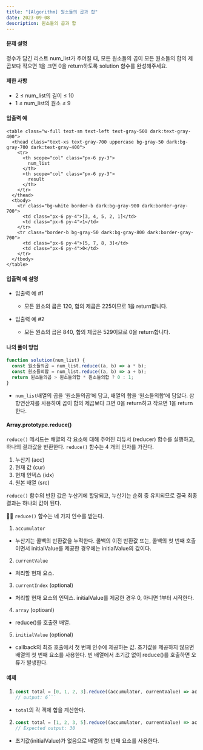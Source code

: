 ```yaml
---
title: "[Algorithm] 원소들의 곱과 합"
date: 2023-09-08
description: 원소들의 곱과 합
---
```


#### 문제 설명

정수가 담긴 리스트 num_list가 주어질 때, 모든 원소들의 곱이 모든 원소들의 합의 제곱보다 작으면 1을 크면 0을 return하도록 solution 함수를 완성해주세요.

#### 제한 사항

- 2 ≤ num_list의 길이 ≤ 10
- 1 ≤ num_list의 원소 ≤ 9

#### 입출력 예

    <table class="w-full text-sm text-left text-gray-500 dark:text-gray-400">
      <thead class="text-xs text-gray-700 uppercase bg-gray-50 dark:bg-gray-700 dark:text-gray-400">
        <tr>
          <th scope="col" class="px-6 py-3">
            num_list
          </th>
          <th scope="col" class="px-6 py-3">
            result
          </th>
        </tr>
      </thead>
      <tbody>
        <tr class="bg-white border-b dark:bg-gray-900 dark:border-gray-700">
          <td class="px-6 py-4">[3, 4, 5, 2, 1]</td>
          <td class="px-6 py-4">1</td>
        </tr>
        <tr class="border-b bg-gray-50 dark:bg-gray-800 dark:border-gray-700">
          <td class="px-6 py-4">[5, 7, 8, 3]</td>
          <td class="px-6 py-4">0</td>
        </tr>
      </tbody>
    </table>

#### 입출력 예 설명

- 입출력 예 #1

  - 모든 원소의 곱은 120, 합의 제곱은 225이므로 1을 return합니다.

- 입출력 예 #2

  - 모든 원소의 곱은 840, 합의 제곱은 529이므로 0을 return합니다.

#### 나의 풀이 방법

```js
function solution(num_list) {
  const 원소들의곱 = num_list.reduce((a, b) => a * b);
  const 원소들의합 = num_list.reduce((a, b) => a + b);
  return 원소들의곱 > 원소들의합 * 원소들의합 ? 0 : 1;
}
```

- `num_list`배열의 곱을 ‘원소들의곱’에 담고, 배열의 합을 ‘원소들의합’에 담았다. 삼항연산자를 사용하여 곱이 합의 제곱보다 크면 0을 return하고 작으면 1을 return한다.

#### Array.prototype.reduce()

`reduce()` 메서드는 배열의 각 요소에 대해 주어진 리듀서 (reducer) 함수를 실행하고, 하나의 결과값을 반환한다. `reduce()` 함수는 4 개의 인자를 가진다.

1. 누산기 (acc)
2. 현재 값 (cur)
3. 현재 인덱스 (idx)
4. 원본 배열 (src)

`reduce()` 함수의 반환 값은 누산기에 할당되고, 누산기는 순회 중 유지되므로 결국 최종 결과는 하나의 값이 된다.

👵🏻 `reduce()` 함수는 네 가지 인수를 받는다.

1. `accumulator`

- 누산기는 콜백의 반환값을 누적한다. 콜백의 이전 반환값 또는, 콜백의 첫 번째 호출이면서 initialValue를 제공한 경우에는 initialValue의 값이다.

2. `currentValue`

- 처리할 현재 요소.

3. `currentIndex` (optional)

- 처리할 현재 요소의 인덱스. initialValue를 제공한 경우 0, 아니면 1부터 시작한다.

4. `array` (optioanl)

- reduce()를 호출한 배열.

5. `initialValue` (optional)

- callback의 최초 호출에서 첫 번째 인수에 제공하는 값. 초기값을 제공하지 않으면 배열의 첫 번째 요소를 사용한다. 빈 배열에서 초기값 없이 reduce()를 호출하면 오류가 발생한다.

#### 예제

1. ````js
   const total = [0, 1, 2, 3].reduce((accumulator, currentValue) => accumulator + currentValue, 0);
   // output: 6```
   ````

- `total`의 각 객체 합을 계산한다.

2. ```js
   const total = [1, 2, 3, 5].reduce((accumulator, currentValue) => accumulator * currentValue);
   // Expected output: 30
   ```

- 초기값(initialValue)가 없음으로 배열의 첫 번째 요소를 사용한다.
